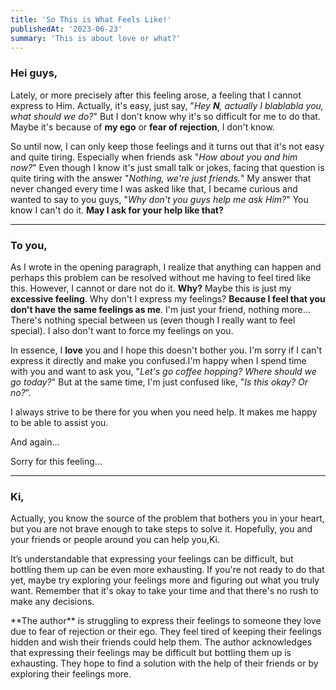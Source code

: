 ```yaml
---
title: 'So This is What Feels Like!'
publishedAt: '2023-06-23'
summary: 'This is about love or what?'
---
```



### Hei guys,

Lately, or more precisely after this feeling arose, a feeling that I cannot express to Him. Actually, it's easy, just say, "*Hey **N**, actually I blablabla you, what should we do?*" But I don't know why it's so difficult for me to do that. Maybe it's because of **my ego** or **fear of rejection**, I don't know.

So until now, I can only keep those feelings and it turns out that it's not easy and quite tiring. Especially when friends ask "*How about you and him now?*" Even though I know it's just small talk or jokes, facing that question is quite tiring with the answer "*Nothing, we're just friends.*" My answer that never changed every time I was asked like that, I became curious and wanted to say to you guys, "*Why don't you guys help me ask Him?*" You know I can't do it. **May I ask for your help like that?**

---

### To you,

As I wrote in the opening paragraph, I realize that anything can happen and perhaps this problem can be resolved without me having to feel tired like this. However, I cannot or dare not do it. **Why?** Maybe this is just my **excessive feeling**. Why don't I express my feelings? **Because I feel that you don't have the same feelings as me**. I'm just your friend, nothing more... There's nothing special between us (even though I really want to feel special). I also don't want to force my feelings on you.

In essence, I **love** you and I hope this doesn't bother you. I'm sorry if I can't express it directly and make you confused.I'm happy when I spend time with you and want to ask you, "*Let's go coffee hopping? Where should we go today?*" But at the same time, I'm just confused like, "*Is this okay? Or no?*”.

I always strive to be there for you when you need help. It makes me happy to be able to assist you.

And again…

Sorry for this feeling…

---

### Ki,

Actually, you know the source of the problem that bothers you in your heart, but you are not brave enough to take steps to solve it. Hopefully, you and your friends or people around you can help you,Ki.

It’s understandable that expressing your feelings can be difficult, but bottling them up can be even more exhausting. If you're not ready to do that yet, maybe try exploring your feelings more and figuring out what you truly want. Remember that it's okay to take your time and that there's no rush to make any decisions.

<span className="flex items-center p-4 text-sm text-gray-800 border border-gray-300 rounded-lg bg-gray-50 dark:bg-gray-800 dark:text-gray-300 dark:border-gray-600">
**The author** is struggling to express their feelings to someone they love due to fear of rejection or their ego. They feel tired of keeping their feelings hidden and wish their friends could help them. The author acknowledges that expressing their feelings may be difficult but bottling them up is exhausting. They hope to find a solution with the help of their friends or by exploring their feelings more.
</span>


